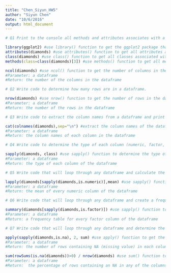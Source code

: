 ```yaml
---
title: "Chen_Siyun_HW5"
author: "Siyun Chen"
date: "10/6/2016"
output: html_document
---
```

```r

# Q1 Print to the console all methods and attributes associates with a dataframe. Write code to determine the number of columns in a dataframe.

library(ggplot2) #use library() function to get the ggplot2 package that contains diamonds dataset
attributes(diamonds) #use attributes() function to get all attributes associated with the diamonds dataframe
class(diamonds) #use class() function to get all classes associated with the diamonds dataframe. The diamonds dataframe has three classes: tbl_df, tbl, data.frame
methods(class=class(diamonds)[3]) #use methods() function to get all methods associated with the data.frame class of the diamonds dataframe

ncol(diamonds) #use ncol() function to get the number of columns in the dataframe, the result is 10
#Parameter: a dataframe
#Return: the number of the columns in the dataframe

# Q2 Write code to determine how many rows are in a dataframe.

nrow(diamonds) #use nrow() function to get the number of rows in the dataframe, the result is 53940
#Parameter: a dataframe
#Return: the number of the rows in the dataframe

# Q3 Write code to extract the column names from a dataframe and print the names of the columns (one per line) to the console.

cat(colnames(diamonds),sep="\n") #extract the column names of the dataframe and print the names of the columns (one per line) to the console
#Parameter: a dataframe
#Return: the column names of each column in the dataframe

# Q4 Write code to determine the type of each column (numeric, factor, logical, etc.). Print the type of each column to the console.

sapply(diamonds, class) #use sapply() function to determine the type of each column (numeric, factor, logical, etc.)
#Parameter: a dataframe
#Return: the type of each column of the dataframe

# Q5 Write code that will loop through any dataframe and calculate the mean of every numeric column. Label the output with the name of the column.

lapply(diamonds[sapply(diamonds,is.numeric)],mean) #use sapply() function to get all numeric columns of the diamonds dataframe, then use lapply() function to calculate the mean of every numeric column of the diamonds dataframe
#Parameter: a dataframe
#Return: the mean of every numeric column of the dataframe

# Q6 Write code that will loop through any dataframe and create a frequency table for every factor column. Label the output with the name of the column.

summary(diamonds[sapply(diamonds,is.factor)]) #use sapply() function to get all factor colunmns of the diamonds dataframe, then use summary() functoin to create a frequency table for every factor column of the diamonds dataframe
#Parameter: a dataframe
#Return: a frequency table for every factor column of the dataframe

# Q7 Write code that will loop through any dataframe and determine the number of rows containing NA (missing value) in each column and the percentage of rows containing an NA in any of the columns. HINT: In a single row, zero or more columns may contain an NA. For the percentage of rows containing NA in any column, do not double count NA in rows that contain more than one column with an NA. Print the results to the console.

apply(sapply(diamonds,is.na), 2, sum) #use apply() function to get the number of rows containing NA(missing value) in each column of the the diamonds dataframe
#Parameter: a dataframe
#Return: the number of rows containing NA (missing value) in each column of the dataframe

sum(rowSums(is.na(diamonds))>0) / nrow(diamonds) #use sum() function to get the total number of rows that containing an NA in any of the columns, then divided by the total numer of rows of the diamonds dataframe to get the percentage of rows containing an NA in any of the columns
#Parameter: a dataframe
#Return:  the percentage of rows containing an NA in any of the columns of the dataframe

```

